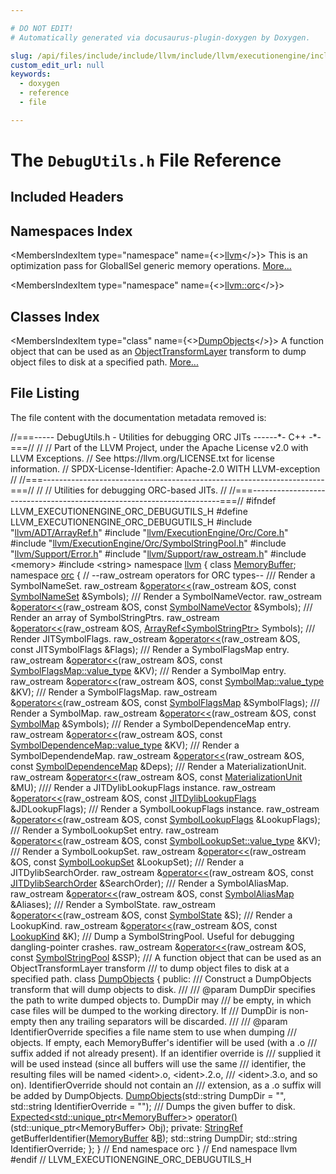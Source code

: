 ```yaml
---

# DO NOT EDIT!
# Automatically generated via docusaurus-plugin-doxygen by Doxygen.

slug: /api/files/include/include/llvm/include/llvm/executionengine/include/llvm/executionengine/orc/debugutils-h
custom_edit_url: null
keywords:
  - doxygen
  - reference
  - file

---
```





# The `DebugUtils.h` File Reference

<DoxygenPage pluginConfig={pluginConfig}>



## Included Headers

<IncludesList>
<IncludesListItem
  filePath="llvm/ADT/ArrayRef.h"
  permalink="/docs/api/files/include/include/llvm/include/llvm/adt/arrayref-h"
  isLocal="true" />
<IncludesListItem
  filePath="llvm/ExecutionEngine/Orc/Core.h"
  permalink="/docs/api/files/include/include/llvm/include/llvm/executionengine/include/llvm/executionengine/orc/core-h"
  isLocal="true" />
<IncludesListItem
  filePath="llvm/ExecutionEngine/Orc/SymbolStringPool.h"
  permalink="/docs/api/files/include/include/llvm/include/llvm/executionengine/include/llvm/executionengine/orc/symbolstringpool-h"
  isLocal="true" />
<IncludesListItem
  filePath="llvm/Support/Error.h"
  permalink="/docs/api/files/include/include/llvm/include/llvm/support/error-h"
  isLocal="true" />
<IncludesListItem
  filePath="llvm/Support/raw_ostream.h"
  permalink="/docs/api/files/include/include/llvm/include/llvm/support/raw-ostream-h"
  isLocal="true" />
<IncludesListItem
  filePath="memory"
  permalink=""
  isLocal="false" />
<IncludesListItem
  filePath="string"
  permalink=""
  isLocal="false" />
</IncludesList>

## Namespaces Index

<MembersIndex>

<MembersIndexItem
  type="namespace"
  name={<><a href="/docs/api/namespaces/llvm">llvm</a></>}>
This is an optimization pass for GlobalISel generic memory operations. <a href="/docs/api/namespaces/llvm/#details">More...</a>
</MembersIndexItem>

<MembersIndexItem
  type="namespace"
  name={<><a href="/docs/api/namespaces/llvm/orc">llvm::orc</a></>}>
</MembersIndexItem>

</MembersIndex>

## Classes Index

<MembersIndex>

<MembersIndexItem
  type="class"
  name={<><a href="/docs/api/classes/llvm/orc/dumpobjects">DumpObjects</a></>}>
A function object that can be used as an <a href="/docs/api/classes/llvm/orc/objecttransformlayer">ObjectTransformLayer</a> transform to dump object files to disk at a specified path. <a href="/docs/api/classes/llvm/orc/dumpobjects/#details">More...</a>
</MembersIndexItem>

</MembersIndex>


## File Listing

The file content with the documentation metadata removed is:

<ProgramListing>

<Link id="l00001" /><CodeLine lineNumber="1"><Highlight kind="comment">//===----- DebugUtils.h - Utilities for debugging ORC JITs ------&#42;- C++ -&#42;-===//</Highlight><Highlight kind="normal"></Highlight></CodeLine>
<Link id="l00002" /><CodeLine lineNumber="2"><Highlight kind="normal"></Highlight><Highlight kind="comment">//</Highlight><Highlight kind="normal"></Highlight></CodeLine>
<Link id="l00003" /><CodeLine lineNumber="3"><Highlight kind="normal"></Highlight><Highlight kind="comment">// Part of the LLVM Project, under the Apache License v2.0 with LLVM Exceptions.</Highlight><Highlight kind="normal"></Highlight></CodeLine>
<Link id="l00004" /><CodeLine lineNumber="4"><Highlight kind="normal"></Highlight><Highlight kind="comment">// See https://llvm.org/LICENSE.txt for license information.</Highlight><Highlight kind="normal"></Highlight></CodeLine>
<Link id="l00005" /><CodeLine lineNumber="5"><Highlight kind="normal"></Highlight><Highlight kind="comment">// SPDX-License-Identifier: Apache-2.0 WITH LLVM-exception</Highlight><Highlight kind="normal"></Highlight></CodeLine>
<Link id="l00006" /><CodeLine lineNumber="6"><Highlight kind="normal"></Highlight><Highlight kind="comment">//</Highlight><Highlight kind="normal"></Highlight></CodeLine>
<Link id="l00007" /><CodeLine lineNumber="7"><Highlight kind="normal"></Highlight><Highlight kind="comment">//===----------------------------------------------------------------------===//</Highlight><Highlight kind="normal"></Highlight></CodeLine>
<Link id="l00008" /><CodeLine lineNumber="8"><Highlight kind="normal"></Highlight><Highlight kind="comment">//</Highlight><Highlight kind="normal"></Highlight></CodeLine>
<Link id="l00009" /><CodeLine lineNumber="9"><Highlight kind="normal"></Highlight><Highlight kind="comment">// Utilities for debugging ORC-based JITs.</Highlight><Highlight kind="normal"></Highlight></CodeLine>
<Link id="l00010" /><CodeLine lineNumber="10"><Highlight kind="normal"></Highlight><Highlight kind="comment">//</Highlight><Highlight kind="normal"></Highlight></CodeLine>
<Link id="l00011" /><CodeLine lineNumber="11"><Highlight kind="normal"></Highlight><Highlight kind="comment">//===----------------------------------------------------------------------===//</Highlight><Highlight kind="normal"></Highlight></CodeLine>
<Link id="l00012" /><CodeLine lineNumber="12"><Highlight kind="normal"></Highlight></CodeLine>
<Link id="l00013" /><CodeLine lineNumber="13"><Highlight kind="normal"></Highlight><Highlight kind="preprocessor">#ifndef LLVM&#95;EXECUTIONENGINE&#95;ORC&#95;DEBUGUTILS&#95;H</Highlight><Highlight kind="normal"></Highlight></CodeLine>
<Link id="l00014" /><CodeLine lineNumber="14"><Highlight kind="normal"></Highlight><Highlight kind="preprocessor">#define LLVM&#95;EXECUTIONENGINE&#95;ORC&#95;DEBUGUTILS&#95;H</Highlight><Highlight kind="normal"></Highlight></CodeLine>
<Link id="l00015" /><CodeLine lineNumber="15"><Highlight kind="normal"></Highlight></CodeLine>
<Link id="l00016" /><CodeLine lineNumber="16"><Highlight kind="normal"></Highlight><Highlight kind="preprocessor">#include &quot;<a href="/docs/api/files/include/include/llvm/include/llvm/adt/arrayref-h">llvm/ADT/ArrayRef.h</a>&quot;</Highlight><Highlight kind="normal"></Highlight></CodeLine>
<Link id="l00017" /><CodeLine lineNumber="17"><Highlight kind="normal"></Highlight><Highlight kind="preprocessor">#include &quot;<a href="/docs/api/files/include/include/llvm/include/llvm/executionengine/include/llvm/executionengine/orc/core-h">llvm/ExecutionEngine/Orc/Core.h</a>&quot;</Highlight><Highlight kind="normal"></Highlight></CodeLine>
<Link id="l00018" /><CodeLine lineNumber="18"><Highlight kind="normal"></Highlight><Highlight kind="preprocessor">#include &quot;<a href="/docs/api/files/include/include/llvm/include/llvm/executionengine/include/llvm/executionengine/orc/symbolstringpool-h">llvm/ExecutionEngine/Orc/SymbolStringPool.h</a>&quot;</Highlight><Highlight kind="normal"></Highlight></CodeLine>
<Link id="l00019" /><CodeLine lineNumber="19"><Highlight kind="normal"></Highlight><Highlight kind="preprocessor">#include &quot;<a href="/docs/api/files/include/include/llvm/include/llvm/support/error-h">llvm/Support/Error.h</a>&quot;</Highlight><Highlight kind="normal"></Highlight></CodeLine>
<Link id="l00020" /><CodeLine lineNumber="20"><Highlight kind="normal"></Highlight><Highlight kind="preprocessor">#include &quot;<a href="/docs/api/files/include/include/llvm/include/llvm/support/raw-ostream-h">llvm/Support/raw&#95;ostream.h</a>&quot;</Highlight><Highlight kind="normal"></Highlight></CodeLine>
<Link id="l00021" /><CodeLine lineNumber="21"><Highlight kind="normal"></Highlight><Highlight kind="preprocessor">#include &lt;memory&gt;</Highlight><Highlight kind="normal"></Highlight></CodeLine>
<Link id="l00022" /><CodeLine lineNumber="22"><Highlight kind="normal"></Highlight><Highlight kind="preprocessor">#include &lt;string&gt;</Highlight><Highlight kind="normal"></Highlight></CodeLine>
<Link id="l00023" /><CodeLine lineNumber="23"><Highlight kind="normal"></Highlight></CodeLine>
<Link id="l00024" /><CodeLine lineNumber="24"><Highlight kind="normal"></Highlight><Highlight kind="keyword">namespace </Highlight><Highlight kind="normal"><a href="/docs/api/namespaces/llvm">llvm</a> &#123;</Highlight></CodeLine>
<Link id="l00025" /><CodeLine lineNumber="25"><Highlight kind="normal"></Highlight></CodeLine>
<Link id="l00026" /><CodeLine lineNumber="26"><Highlight kind="normal"></Highlight><Highlight kind="keyword">class </Highlight><Highlight kind="normal"><a href="/docs/api/classes/llvm/memorybuffer">MemoryBuffer</a>;</Highlight></CodeLine>
<Link id="l00027" /><CodeLine lineNumber="27"><Highlight kind="normal"></Highlight></CodeLine>
<Link id="l00028" /><CodeLine lineNumber="28"><Highlight kind="normal"></Highlight><Highlight kind="keyword">namespace </Highlight><Highlight kind="normal"><a href="/docs/api/namespaces/llvm/orc">orc</a> &#123;</Highlight></CodeLine>
<Link id="l00029" /><CodeLine lineNumber="29"><Highlight kind="normal"></Highlight></CodeLine>
<Link id="l00030" /><CodeLine lineNumber="30"><Highlight kind="normal"></Highlight><Highlight kind="comment">// --raw&#95;ostream operators for ORC types--</Highlight><Highlight kind="normal"></Highlight></CodeLine>
<Link id="l00031" /><CodeLine lineNumber="31"><Highlight kind="normal"></Highlight><Highlight kind="comment"></Highlight></CodeLine>
<Link id="l00032" /><CodeLine lineNumber="32"><Highlight kind="comment">/// Render a SymbolNameSet.</Highlight><Highlight kind="normal"></Highlight></CodeLine>
<Link id="l00033" /><CodeLine lineNumber="33"><Highlight kind="normal">raw&#95;ostream &amp;<a href="/docs/api/namespaces/llvm/orc/#a5a916ba92e43bb73d164ee8225fa81aa">operator&lt;&lt;</a>(raw&#95;ostream &amp;OS, </Highlight><Highlight kind="keyword">const</Highlight><Highlight kind="normal"> <a href="/docs/api/namespaces/llvm/orc/#ada98b2ca88b7bc4b65b62e3269fdade7">SymbolNameSet</a> &amp;Symbols);</Highlight></CodeLine>
<Link id="l00034" /><CodeLine lineNumber="34"><Highlight kind="normal"></Highlight><Highlight kind="comment"></Highlight></CodeLine>
<Link id="l00035" /><CodeLine lineNumber="35"><Highlight kind="comment">/// Render a SymbolNameVector.</Highlight><Highlight kind="normal"></Highlight></CodeLine>
<Link id="l00036" /><CodeLine lineNumber="36"><Highlight kind="normal">raw&#95;ostream &amp;<a href="/docs/api/namespaces/llvm/orc/#a5a916ba92e43bb73d164ee8225fa81aa">operator&lt;&lt;</a>(raw&#95;ostream &amp;OS, </Highlight><Highlight kind="keyword">const</Highlight><Highlight kind="normal"> <a href="/docs/api/namespaces/llvm/orc/#ac98d5bff2f1ce6c3ce250c347f7b86ee">SymbolNameVector</a> &amp;Symbols);</Highlight></CodeLine>
<Link id="l00037" /><CodeLine lineNumber="37"><Highlight kind="normal"></Highlight><Highlight kind="comment"></Highlight></CodeLine>
<Link id="l00038" /><CodeLine lineNumber="38"><Highlight kind="comment">/// Render an array of SymbolStringPtrs.</Highlight><Highlight kind="normal"></Highlight></CodeLine>
<Link id="l00039" /><CodeLine lineNumber="39"><Highlight kind="normal">raw&#95;ostream &amp;<a href="/docs/api/namespaces/llvm/orc/#a5a916ba92e43bb73d164ee8225fa81aa">operator&lt;&lt;</a>(raw&#95;ostream &amp;OS, <a href="/docs/api/namespaces/llvm/#ab9c6b351507d3c0730f4290919d43a12">ArrayRef&lt;SymbolStringPtr&gt;</a> Symbols);</Highlight></CodeLine>
<Link id="l00040" /><CodeLine lineNumber="40"><Highlight kind="normal"></Highlight><Highlight kind="comment"></Highlight></CodeLine>
<Link id="l00041" /><CodeLine lineNumber="41"><Highlight kind="comment">/// Render JITSymbolFlags.</Highlight><Highlight kind="normal"></Highlight></CodeLine>
<Link id="l00042" /><CodeLine lineNumber="42"><Highlight kind="normal">raw&#95;ostream &amp;<a href="/docs/api/namespaces/llvm/orc/#a5a916ba92e43bb73d164ee8225fa81aa">operator&lt;&lt;</a>(raw&#95;ostream &amp;OS, </Highlight><Highlight kind="keyword">const</Highlight><Highlight kind="normal"> JITSymbolFlags &amp;Flags);</Highlight></CodeLine>
<Link id="l00043" /><CodeLine lineNumber="43"><Highlight kind="normal"></Highlight><Highlight kind="comment"></Highlight></CodeLine>
<Link id="l00044" /><CodeLine lineNumber="44"><Highlight kind="comment">/// Render a SymbolFlagsMap entry.</Highlight><Highlight kind="normal"></Highlight></CodeLine>
<Link id="l00045" /><CodeLine lineNumber="45"><Highlight kind="normal">raw&#95;ostream &amp;<a href="/docs/api/namespaces/llvm/orc/#a5a916ba92e43bb73d164ee8225fa81aa">operator&lt;&lt;</a>(raw&#95;ostream &amp;OS, </Highlight><Highlight kind="keyword">const</Highlight><Highlight kind="normal"> <a href="/docs/api/classes/llvm/densemapbase/#ab3749c7aa991a9067aa4d209d0f9191f">SymbolFlagsMap::value&#95;type</a> &amp;KV);</Highlight></CodeLine>
<Link id="l00046" /><CodeLine lineNumber="46"><Highlight kind="normal"></Highlight><Highlight kind="comment"></Highlight></CodeLine>
<Link id="l00047" /><CodeLine lineNumber="47"><Highlight kind="comment">/// Render a SymbolMap entry.</Highlight><Highlight kind="normal"></Highlight></CodeLine>
<Link id="l00048" /><CodeLine lineNumber="48"><Highlight kind="normal">raw&#95;ostream &amp;<a href="/docs/api/namespaces/llvm/orc/#a5a916ba92e43bb73d164ee8225fa81aa">operator&lt;&lt;</a>(raw&#95;ostream &amp;OS, </Highlight><Highlight kind="keyword">const</Highlight><Highlight kind="normal"> <a href="/docs/api/classes/llvm/densemapbase/#ab3749c7aa991a9067aa4d209d0f9191f">SymbolMap::value&#95;type</a> &amp;KV);</Highlight></CodeLine>
<Link id="l00049" /><CodeLine lineNumber="49"><Highlight kind="normal"></Highlight><Highlight kind="comment"></Highlight></CodeLine>
<Link id="l00050" /><CodeLine lineNumber="50"><Highlight kind="comment">/// Render a SymbolFlagsMap.</Highlight><Highlight kind="normal"></Highlight></CodeLine>
<Link id="l00051" /><CodeLine lineNumber="51"><Highlight kind="normal">raw&#95;ostream &amp;<a href="/docs/api/namespaces/llvm/orc/#a5a916ba92e43bb73d164ee8225fa81aa">operator&lt;&lt;</a>(raw&#95;ostream &amp;OS, </Highlight><Highlight kind="keyword">const</Highlight><Highlight kind="normal"> <a href="/docs/api/namespaces/llvm/orc/#afd6431981e7fdfd4b5d2794f04d7d913">SymbolFlagsMap</a> &amp;SymbolFlags);</Highlight></CodeLine>
<Link id="l00052" /><CodeLine lineNumber="52"><Highlight kind="normal"></Highlight><Highlight kind="comment"></Highlight></CodeLine>
<Link id="l00053" /><CodeLine lineNumber="53"><Highlight kind="comment">/// Render a SymbolMap.</Highlight><Highlight kind="normal"></Highlight></CodeLine>
<Link id="l00054" /><CodeLine lineNumber="54"><Highlight kind="normal">raw&#95;ostream &amp;<a href="/docs/api/namespaces/llvm/orc/#a5a916ba92e43bb73d164ee8225fa81aa">operator&lt;&lt;</a>(raw&#95;ostream &amp;OS, </Highlight><Highlight kind="keyword">const</Highlight><Highlight kind="normal"> <a href="/docs/api/namespaces/llvm/orc/#a8ab9a099de556e888c5f92a4fe49d2fa">SymbolMap</a> &amp;Symbols);</Highlight></CodeLine>
<Link id="l00055" /><CodeLine lineNumber="55"><Highlight kind="normal"></Highlight><Highlight kind="comment"></Highlight></CodeLine>
<Link id="l00056" /><CodeLine lineNumber="56"><Highlight kind="comment">/// Render a SymbolDependenceMap entry.</Highlight><Highlight kind="normal"></Highlight></CodeLine>
<Link id="l00057" /><CodeLine lineNumber="57"><Highlight kind="normal">raw&#95;ostream &amp;<a href="/docs/api/namespaces/llvm/orc/#a5a916ba92e43bb73d164ee8225fa81aa">operator&lt;&lt;</a>(raw&#95;ostream &amp;OS,</Highlight></CodeLine>
<Link id="l00058" /><CodeLine lineNumber="58"><Highlight kind="normal">                        </Highlight><Highlight kind="keyword">const</Highlight><Highlight kind="normal"> <a href="/docs/api/classes/llvm/densemapbase/#ab3749c7aa991a9067aa4d209d0f9191f">SymbolDependenceMap::value&#95;type</a> &amp;KV);</Highlight></CodeLine>
<Link id="l00059" /><CodeLine lineNumber="59"><Highlight kind="normal"></Highlight><Highlight kind="comment"></Highlight></CodeLine>
<Link id="l00060" /><CodeLine lineNumber="60"><Highlight kind="comment">/// Render a SymbolDependendeMap.</Highlight><Highlight kind="normal"></Highlight></CodeLine>
<Link id="l00061" /><CodeLine lineNumber="61"><Highlight kind="normal">raw&#95;ostream &amp;<a href="/docs/api/namespaces/llvm/orc/#a5a916ba92e43bb73d164ee8225fa81aa">operator&lt;&lt;</a>(raw&#95;ostream &amp;OS, </Highlight><Highlight kind="keyword">const</Highlight><Highlight kind="normal"> <a href="/docs/api/namespaces/llvm/orc/#ad4c600dd1184757dace1280e114f5b15">SymbolDependenceMap</a> &amp;Deps);</Highlight></CodeLine>
<Link id="l00062" /><CodeLine lineNumber="62"><Highlight kind="normal"></Highlight><Highlight kind="comment"></Highlight></CodeLine>
<Link id="l00063" /><CodeLine lineNumber="63"><Highlight kind="comment">/// Render a MaterializationUnit.</Highlight><Highlight kind="normal"></Highlight></CodeLine>
<Link id="l00064" /><CodeLine lineNumber="64"><Highlight kind="normal">raw&#95;ostream &amp;<a href="/docs/api/namespaces/llvm/orc/#a5a916ba92e43bb73d164ee8225fa81aa">operator&lt;&lt;</a>(raw&#95;ostream &amp;OS, </Highlight><Highlight kind="keyword">const</Highlight><Highlight kind="normal"> <a href="/docs/api/classes/llvm/orc/materializationunit">MaterializationUnit</a> &amp;MU);</Highlight></CodeLine>
<Link id="l00065" /><CodeLine lineNumber="65"><Highlight kind="normal"></Highlight><Highlight kind="comment"></Highlight></CodeLine>
<Link id="l00066" /><CodeLine lineNumber="66"><Highlight kind="comment">//// Render a JITDylibLookupFlags instance.</Highlight><Highlight kind="normal"></Highlight></CodeLine>
<Link id="l00067" /><CodeLine lineNumber="67"><Highlight kind="normal">raw&#95;ostream &amp;<a href="/docs/api/namespaces/llvm/orc/#a5a916ba92e43bb73d164ee8225fa81aa">operator&lt;&lt;</a>(raw&#95;ostream &amp;OS,</Highlight></CodeLine>
<Link id="l00068" /><CodeLine lineNumber="68"><Highlight kind="normal">                        </Highlight><Highlight kind="keyword">const</Highlight><Highlight kind="normal"> <a href="/docs/api/namespaces/llvm/orc/#a7cb1d8cb0ab2329f032d69d79498c81d">JITDylibLookupFlags</a> &amp;JDLookupFlags);</Highlight></CodeLine>
<Link id="l00069" /><CodeLine lineNumber="69"><Highlight kind="normal"></Highlight><Highlight kind="comment"></Highlight></CodeLine>
<Link id="l00070" /><CodeLine lineNumber="70"><Highlight kind="comment">/// Render a SymbolLookupFlags instance.</Highlight><Highlight kind="normal"></Highlight></CodeLine>
<Link id="l00071" /><CodeLine lineNumber="71"><Highlight kind="normal">raw&#95;ostream &amp;<a href="/docs/api/namespaces/llvm/orc/#a5a916ba92e43bb73d164ee8225fa81aa">operator&lt;&lt;</a>(raw&#95;ostream &amp;OS, </Highlight><Highlight kind="keyword">const</Highlight><Highlight kind="normal"> <a href="/docs/api/namespaces/llvm/orc/#a69e9511c04540297d2cff38f4645a9ab">SymbolLookupFlags</a> &amp;LookupFlags);</Highlight></CodeLine>
<Link id="l00072" /><CodeLine lineNumber="72"><Highlight kind="normal"></Highlight><Highlight kind="comment"></Highlight></CodeLine>
<Link id="l00073" /><CodeLine lineNumber="73"><Highlight kind="comment">/// Render a SymbolLookupSet entry.</Highlight><Highlight kind="normal"></Highlight></CodeLine>
<Link id="l00074" /><CodeLine lineNumber="74"><Highlight kind="normal">raw&#95;ostream &amp;<a href="/docs/api/namespaces/llvm/orc/#a5a916ba92e43bb73d164ee8225fa81aa">operator&lt;&lt;</a>(raw&#95;ostream &amp;OS, </Highlight><Highlight kind="keyword">const</Highlight><Highlight kind="normal"> <a href="/docs/api/classes/llvm/orc/symbollookupset/#a1857787c543dea6590006c57fef7af7c">SymbolLookupSet::value&#95;type</a> &amp;KV);</Highlight></CodeLine>
<Link id="l00075" /><CodeLine lineNumber="75"><Highlight kind="normal"></Highlight><Highlight kind="comment"></Highlight></CodeLine>
<Link id="l00076" /><CodeLine lineNumber="76"><Highlight kind="comment">/// Render a SymbolLookupSet.</Highlight><Highlight kind="normal"></Highlight></CodeLine>
<Link id="l00077" /><CodeLine lineNumber="77"><Highlight kind="normal">raw&#95;ostream &amp;<a href="/docs/api/namespaces/llvm/orc/#a5a916ba92e43bb73d164ee8225fa81aa">operator&lt;&lt;</a>(raw&#95;ostream &amp;OS, </Highlight><Highlight kind="keyword">const</Highlight><Highlight kind="normal"> <a href="/docs/api/classes/llvm/orc/symbollookupset">SymbolLookupSet</a> &amp;LookupSet);</Highlight></CodeLine>
<Link id="l00078" /><CodeLine lineNumber="78"><Highlight kind="normal"></Highlight><Highlight kind="comment"></Highlight></CodeLine>
<Link id="l00079" /><CodeLine lineNumber="79"><Highlight kind="comment">/// Render a JITDylibSearchOrder.</Highlight><Highlight kind="normal"></Highlight></CodeLine>
<Link id="l00080" /><CodeLine lineNumber="80"><Highlight kind="normal">raw&#95;ostream &amp;<a href="/docs/api/namespaces/llvm/orc/#a5a916ba92e43bb73d164ee8225fa81aa">operator&lt;&lt;</a>(raw&#95;ostream &amp;OS,</Highlight></CodeLine>
<Link id="l00081" /><CodeLine lineNumber="81"><Highlight kind="normal">                        </Highlight><Highlight kind="keyword">const</Highlight><Highlight kind="normal"> <a href="/docs/api/namespaces/llvm/orc/#a1a2b573da544cf233d62075a16146245">JITDylibSearchOrder</a> &amp;SearchOrder);</Highlight></CodeLine>
<Link id="l00082" /><CodeLine lineNumber="82"><Highlight kind="normal"></Highlight><Highlight kind="comment"></Highlight></CodeLine>
<Link id="l00083" /><CodeLine lineNumber="83"><Highlight kind="comment">/// Render a SymbolAliasMap.</Highlight><Highlight kind="normal"></Highlight></CodeLine>
<Link id="l00084" /><CodeLine lineNumber="84"><Highlight kind="normal">raw&#95;ostream &amp;<a href="/docs/api/namespaces/llvm/orc/#a5a916ba92e43bb73d164ee8225fa81aa">operator&lt;&lt;</a>(raw&#95;ostream &amp;OS, </Highlight><Highlight kind="keyword">const</Highlight><Highlight kind="normal"> <a href="/docs/api/namespaces/llvm/orc/#adfa7bcc2544e48c4531ebfe74ae622b2">SymbolAliasMap</a> &amp;Aliases);</Highlight></CodeLine>
<Link id="l00085" /><CodeLine lineNumber="85"><Highlight kind="normal"></Highlight><Highlight kind="comment"></Highlight></CodeLine>
<Link id="l00086" /><CodeLine lineNumber="86"><Highlight kind="comment">/// Render a SymbolState.</Highlight><Highlight kind="normal"></Highlight></CodeLine>
<Link id="l00087" /><CodeLine lineNumber="87"><Highlight kind="normal">raw&#95;ostream &amp;<a href="/docs/api/namespaces/llvm/orc/#a5a916ba92e43bb73d164ee8225fa81aa">operator&lt;&lt;</a>(raw&#95;ostream &amp;OS, </Highlight><Highlight kind="keyword">const</Highlight><Highlight kind="normal"> <a href="/docs/api/namespaces/llvm/orc/#adac25fca9fb14b1defe43d18a81c16e8">SymbolState</a> &amp;S);</Highlight></CodeLine>
<Link id="l00088" /><CodeLine lineNumber="88"><Highlight kind="normal"></Highlight><Highlight kind="comment"></Highlight></CodeLine>
<Link id="l00089" /><CodeLine lineNumber="89"><Highlight kind="comment">/// Render a LookupKind.</Highlight><Highlight kind="normal"></Highlight></CodeLine>
<Link id="l00090" /><CodeLine lineNumber="90"><Highlight kind="normal">raw&#95;ostream &amp;<a href="/docs/api/namespaces/llvm/orc/#a5a916ba92e43bb73d164ee8225fa81aa">operator&lt;&lt;</a>(raw&#95;ostream &amp;OS, </Highlight><Highlight kind="keyword">const</Highlight><Highlight kind="normal"> <a href="/docs/api/namespaces/llvm/orc/#ac17672ae6b70c781cc77713e88d698eb">LookupKind</a> &amp;K);</Highlight></CodeLine>
<Link id="l00091" /><CodeLine lineNumber="91"><Highlight kind="normal"></Highlight><Highlight kind="comment"></Highlight></CodeLine>
<Link id="l00092" /><CodeLine lineNumber="92"><Highlight kind="comment">/// Dump a SymbolStringPool. Useful for debugging dangling-pointer crashes.</Highlight><Highlight kind="normal"></Highlight></CodeLine>
<Link id="l00093" /><CodeLine lineNumber="93"><Highlight kind="normal">raw&#95;ostream &amp;<a href="/docs/api/namespaces/llvm/orc/#a5a916ba92e43bb73d164ee8225fa81aa">operator&lt;&lt;</a>(raw&#95;ostream &amp;OS, </Highlight><Highlight kind="keyword">const</Highlight><Highlight kind="normal"> <a href="/docs/api/classes/llvm/orc/symbolstringpool">SymbolStringPool</a> &amp;SSP);</Highlight></CodeLine>
<Link id="l00094" /><CodeLine lineNumber="94"><Highlight kind="normal"></Highlight><Highlight kind="comment"></Highlight></CodeLine>
<Link id="l00095" /><CodeLine lineNumber="95"><Highlight kind="comment">/// A function object that can be used as an ObjectTransformLayer transform</Highlight></CodeLine>
<Link id="l00096" /><CodeLine lineNumber="96"><Highlight kind="comment">/// to dump object files to disk at a specified path.</Highlight><Highlight kind="normal"></Highlight></CodeLine>
<Link id="l00097" /><CodeLine lineNumber="97" lineLink="/docs/api/classes/llvm/orc/dumpobjects"><Highlight kind="normal"></Highlight><Highlight kind="keyword">class </Highlight><Highlight kind="normal"><a href="/docs/api/classes/llvm/orc/dumpobjects/#afcdecffed69334cfd8fc517836656751">DumpObjects</a> &#123;</Highlight></CodeLine>
<Link id="l00098" /><CodeLine lineNumber="98"><Highlight kind="normal"></Highlight><Highlight kind="keyword">public</Highlight><Highlight kind="normal">:</Highlight><Highlight kind="comment"></Highlight></CodeLine>
<Link id="l00099" /><CodeLine lineNumber="99"><Highlight kind="comment">  /// Construct a DumpObjects transform that will dump objects to disk.</Highlight></CodeLine>
<Link id="l00100" /><CodeLine lineNumber="100"><Highlight kind="comment">  ///</Highlight></CodeLine>
<Link id="l00101" /><CodeLine lineNumber="101"><Highlight kind="comment">  /// @param DumpDir specifies the path to write dumped objects to. DumpDir may</Highlight></CodeLine>
<Link id="l00102" /><CodeLine lineNumber="102"><Highlight kind="comment">  /// be empty, in which case files will be dumped to the working directory. If</Highlight></CodeLine>
<Link id="l00103" /><CodeLine lineNumber="103"><Highlight kind="comment">  /// DumpDir is non-empty then any trailing separators will be discarded.</Highlight></CodeLine>
<Link id="l00104" /><CodeLine lineNumber="104"><Highlight kind="comment">  ///</Highlight></CodeLine>
<Link id="l00105" /><CodeLine lineNumber="105"><Highlight kind="comment">  /// @param IdentifierOverride specifies a file name stem to use when dumping</Highlight></CodeLine>
<Link id="l00106" /><CodeLine lineNumber="106"><Highlight kind="comment">  /// objects. If empty, each MemoryBuffer&#39;s identifier will be used (with a .o</Highlight></CodeLine>
<Link id="l00107" /><CodeLine lineNumber="107"><Highlight kind="comment">  /// suffix added if not already present). If an identifier override is</Highlight></CodeLine>
<Link id="l00108" /><CodeLine lineNumber="108"><Highlight kind="comment">  /// supplied it will be used instead (since all buffers will use the same</Highlight></CodeLine>
<Link id="l00109" /><CodeLine lineNumber="109"><Highlight kind="comment">  /// identifier, the resulting files will be named &lt;ident&gt;.o, &lt;ident&gt;.2.o,</Highlight></CodeLine>
<Link id="l00110" /><CodeLine lineNumber="110"><Highlight kind="comment">  /// &lt;ident&gt;.3.o, and so on). IdentifierOverride should not contain an</Highlight></CodeLine>
<Link id="l00111" /><CodeLine lineNumber="111"><Highlight kind="comment">  /// extension, as a .o suffix will be added by DumpObjects.</Highlight><Highlight kind="normal"></Highlight></CodeLine>
<Link id="l00112" /><CodeLine lineNumber="112"><Highlight kind="normal">  <a href="/docs/api/classes/llvm/orc/dumpobjects/#afcdecffed69334cfd8fc517836656751">DumpObjects</a>(std::string DumpDir = </Highlight><Highlight kind="stringliteral">&quot;&quot;</Highlight><Highlight kind="normal">, std::string IdentifierOverride = </Highlight><Highlight kind="stringliteral">&quot;&quot;</Highlight><Highlight kind="normal">);</Highlight></CodeLine>
<Link id="l00113" /><CodeLine lineNumber="113"><Highlight kind="normal"></Highlight><Highlight kind="comment"></Highlight></CodeLine>
<Link id="l00114" /><CodeLine lineNumber="114"><Highlight kind="comment">  /// Dumps the given buffer to disk.</Highlight><Highlight kind="normal"></Highlight></CodeLine>
<Link id="l00115" /><CodeLine lineNumber="115"><Highlight kind="normal">  <a href="/docs/api/classes/llvm/expected">Expected&lt;std::unique&#95;ptr&lt;MemoryBuffer&gt;</a>&gt;</Highlight></CodeLine>
<Link id="l00116" /><CodeLine lineNumber="116"><Highlight kind="normal">  <a href="/docs/api/classes/llvm/orc/dumpobjects/#aa0dc48bd5c7938d84780ec3e63378a13">operator()</a>(std::unique&#95;ptr&lt;MemoryBuffer&gt; Obj);</Highlight></CodeLine>
<Link id="l00117" /><CodeLine lineNumber="117"><Highlight kind="normal"></Highlight></CodeLine>
<Link id="l00118" /><CodeLine lineNumber="118"><Highlight kind="normal"></Highlight><Highlight kind="keyword">private</Highlight><Highlight kind="normal">:</Highlight></CodeLine>
<Link id="l00119" /><CodeLine lineNumber="119"><Highlight kind="normal">  <a href="/docs/api/classes/llvm/stringref">StringRef</a> getBufferIdentifier(<a href="/docs/api/classes/llvm/memorybuffer">MemoryBuffer</a> &amp;<a href="/docs/api/files/lib/lib/ir/builtingcs-cpp/#ae76959fe811ba090de4cba69ac00f1da">B</a>);</Highlight></CodeLine>
<Link id="l00120" /><CodeLine lineNumber="120"><Highlight kind="normal">  std::string DumpDir;</Highlight></CodeLine>
<Link id="l00121" /><CodeLine lineNumber="121"><Highlight kind="normal">  std::string IdentifierOverride;</Highlight></CodeLine>
<Link id="l00122" /><CodeLine lineNumber="122"><Highlight kind="normal">&#125;;</Highlight></CodeLine>
<Link id="l00123" /><CodeLine lineNumber="123"><Highlight kind="normal"></Highlight></CodeLine>
<Link id="l00124" /><CodeLine lineNumber="124"><Highlight kind="normal">&#125; </Highlight><Highlight kind="comment">// End namespace orc</Highlight><Highlight kind="normal"></Highlight></CodeLine>
<Link id="l00125" /><CodeLine lineNumber="125"><Highlight kind="normal">&#125; </Highlight><Highlight kind="comment">// End namespace llvm</Highlight><Highlight kind="normal"></Highlight></CodeLine>
<Link id="l00126" /><CodeLine lineNumber="126"><Highlight kind="normal"></Highlight></CodeLine>
<Link id="l00127" /><CodeLine lineNumber="127"><Highlight kind="normal"></Highlight><Highlight kind="preprocessor">#endif </Highlight><Highlight kind="comment">// LLVM&#95;EXECUTIONENGINE&#95;ORC&#95;DEBUGUTILS&#95;H</Highlight><Highlight kind="normal"></Highlight></CodeLine>

</ProgramListing>


</DoxygenPage>
